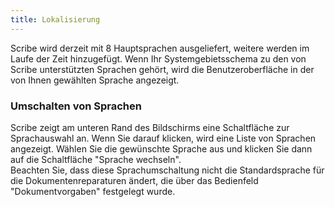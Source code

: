 ```yaml
---
title: Lokalisierung
---
```



Scribe wird derzeit mit 8 Hauptsprachen ausgeliefert, weitere werden im Laufe der Zeit hinzugefügt. Wenn Ihr Systemgebietsschema zu den von Scribe unterstützten Sprachen gehört, wird die Benutzeroberfläche in der von Ihnen gewählten Sprache angezeigt.

### Umschalten von Sprachen

Scribe zeigt am unteren Rand des Bildschirms eine Schaltfläche zur Sprachauswahl an. Wenn Sie darauf klicken, wird eine Liste von Sprachen angezeigt. Wählen Sie die gewünschte Sprache aus und klicken Sie dann auf die Schaltfläche "Sprache wechseln".  
Beachten Sie, dass diese Sprachumschaltung nicht die Standardsprache für die Dokumentenreparaturen ändert, die über das Bedienfeld "Dokumentvorgaben" festgelegt wurde.

